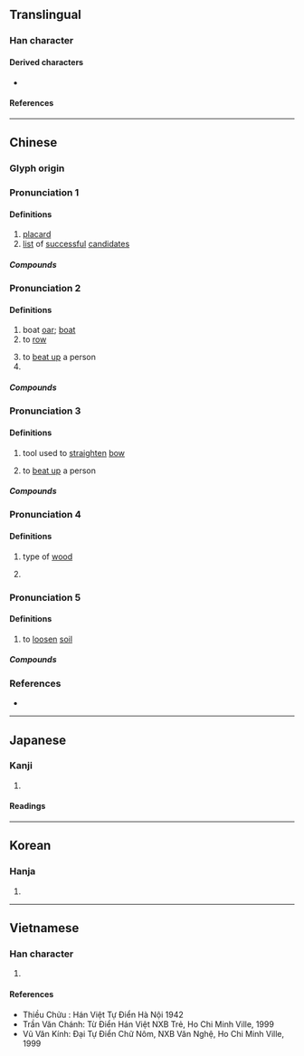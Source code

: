 {{also|搒}}
{{character info}}
==Translingual==

===Han character===
{{Han char|rn=75|rad=木|as=10|sn=14|four=40927|canj=DYBS|ids=⿰木旁}}

====Derived characters====
* {{l|mul|[[𭋞]], [[𡽲]]}}

====References====
{{Han ref|kx=0543.190|dkj=15241|dj=0931.080|hdz=21268.120|uh=699C}}

----

==Chinese==
{{zh-forms}}

===Glyph origin===
{{Han etym}}

===Pronunciation 1===
{{zh-pron
|m=bǎng
|c=bong2
|mn=pńg/póng
|mn_note=pńg - vernacular; póng - literary
|mn-t=bang2
|mc=2
|oc=n,1+2
|cat=n
}}

====Definitions====
{{zh-hanzi}}

# [[placard]]
# [[list]] of [[successful]] [[candidate]]s

=====Compounds=====
{{zh-der|名列榜首|上榜|同榜|張榜|副榜|兩榜|堂榜|名魁虎榜|名榜|喪榜|光榮榜|出榜|排行榜|榜尾|榜文|殃榜|手榜|牌榜|秋榜|榜眼|榜單|發榜|榜首|榜牌|標榜|登虎榜|春秋榜|春榜|放榜|榜花|甲榜|押榜||榜書|揭榜|榜上無名|榜張|榮譽榜|榜額|榜示|榜樣|榜帖|紅榜|金榜|蕊榜|落榜|金榜題名|點榜|虎榜|龍虎榜|背榜|陪榜|黃榜|金榜掛名|鏤榜|署榜}}

===Pronunciation 2===
{{zh-pron
|m=bàng,bèng
|m_note=bàng - mainland China; bèng - Taiwan <!-- Compare 漢語大字典 (China) and Moedict.tw (Taiwan) -->
|c=pong3,bong3
|mc=3
|oc=y,n
|ma=
|cat=n,v
}}

====Definitions====
{{zh-hanzi}}

# boat [[oar]]; [[boat]]
# to [[row]]
#: {{zh-x|榜{bàng/bèng} 舟|to [[row]]}}
#: {{zh-alt-inline|搒}} <!-- Similar compounds found under 搒 in 《漢語大詞典》 -->
# to [[beat up]] a person <!-- 漢語大字典 (China) and Moedict.tw (Taiwan) gives this definition. See also pronunciation 3 -->
# {{zh-alt-form|傍}} <!-- 漢語大字典 -->

=====Compounds=====
{{zh-der|榜掠|榜人|榜女|榜板|榜妾|榜楚|榜歌|榜汰|榜枻|榜信|榜師|榜舫|榜舟|榜船|榜童|榜聲}}

===Pronunciation 3===
{{zh-pron
|m=bēng
|c=pang4
|mc=1
|oc=n,3
|ma=
|cat=n,v
}}

====Definitions====
{{zh-hanzi}}

# {{zh-div|檠}} tool used to [[straighten]] [[bow]]
# to [[beat up]] a person {{gloss|''type of punishment in ancient times''}} <!-- 《漢語大詞典》 (China) gives pronunciation of compounds as bēng whereas Moedict.tw gives pronunciation as bèng. Similar definition found under pronunciation bàng in 《漢語大字典》 (China) -->
#: {{zh-alt-inline|搒}} <!-- Similar compounds found under 搒 in 《漢語大詞典》 -->

=====Compounds=====
{{zh-der|榜檠|榜箠|榜笞|榜死|榜服|榜毒|榜殺|榜責|榜達|榜繫}}

===Pronunciation 4===
{{zh-pron
|m=páng <!-- Pronunciation given in 漢語大字典(第二版) is pāng -->
|c=
|mc=
|oc=
|ma=
|cat=n
}}

====Definitions====
{{zh-hanzi}}

# {{zh-hg}} type of [[wood]] <!-- 《集韻·唐韻》 -->
# {{zh-alt-form|旁}} <!-- 《漢語大字典》 -->

===Pronunciation 5===
{{zh-pron
|m=pǎng
|c=
|cat=v
}}

====Definitions====
{{zh-hanzi}}

# {{lb|zh|dialectal}} to [[loosen]] [[soil]] <!-- Refer 《漢語大詞典》 -->

=====Compounds=====
{{zh-der|榜青|榜地}}

===References===
* {{R:yue:Hanzi}}

----

==Japanese==

===Kanji===
{{ja-kanji|grade=|rs=木10}}

# {{rfdef|ja|sort=木10}}

====Readings====
{{ja-readings
|goon=ひょう, びょう, ほう
|kanon=ほう
|kanyoon=ぼう
|kun=かじ-, たてふだ-
}}

----

==Korean==

===Hanja===
{{ko-hanja|hangeul=[[방]], [[병]]|eumhun=|rv=bang, byeong|mr=pang, pyŏng|y=pang, pyeng}}

# {{rfdef|ko|sort=木10}}

----

==Vietnamese==

===Han character===
{{vi-readings|reading=bàng, báng, bảng, bửng, vảng, bứng, phẳng|rs=木10}}

# {{rfdef|vi|sort=木10}}

====References====
* Thiều Chửu : Hán Việt Tự Điển Hà Nội 1942
* Trần Văn Chánh: Từ Điển Hán Việt NXB Trẻ, Ho Chi Minh Ville, 1999
* Vũ Văn Kính: Đại Tự Điển Chữ Nôm, NXB Văn Nghệ, Ho Chi Minh Ville, 1999